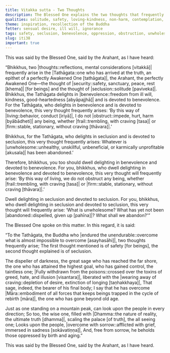 ```yaml
---
title: Vitakka sutta - Two Thoughts
description: The Blessed One explains the two thoughts that frequently arise in him - the thought of safety for beings and the thought of seclusion.
qualities: solitude, safety, loving-kindness, non-harm, contemplation, recollection of the Buddha, sorrow-free
theme: inspiration, recollection of the Buddha
fetter: sensual desire, ill will, ignorance
tags: safety, seclusion, benevolence, oppression, obstruction, unwholesome, Māra, Dhamma, wisdom, craving, aging, birth, liberation, iti, iti28-49
slug: iti38
important: true
---
```


This was said by the Blessed One, said by the Arahant, as I have heard:

“Bhikkhus, two |thoughts::reflections, mental considerations [vitakkā]| frequently arise in the |Tathāgata::one who has arrived at the truth, an epithet of a perfectly Awakened One [tathāgata]|, the Arahant, the perfectly Awakened One—the thought of |security::safety, sanctuary, peace, rest [khema]| [for beings] and the thought of |seclusion::solitude [paviveka]|. Bhikkhus, the Tathāgata delights in |benevolence::freedom from ill will, kindness, good-heartedness [abyāpajjhā]| and is devoted to benevolence. For the Tathāgata, who delights in benevolence and is devoted to benevolence, this very thought frequently arises: ‘By this way of |living::behavior, conduct [iriyā]|, I do not |obstruct::impede, hurt, harm [byābādheti]| any being, whether |frail::trembling, with craving [tasa]| or |firm::stable, stationary, without craving [thāvara]|.’

Bhikkhus, for the Tathāgata, who delights in seclusion and is devoted to seclusion, this very thought frequently arises: Whatever is |unwholesome::unhealthy, unskillful, unbeneficial, or karmically unprofitable [akusala]| has been abandoned.’

Therefore, bhikkhus, you too should dwell delighting in benevolence and devoted to benevolence. For you, bhikkhus, who dwell delighting in benevolence and devoted to benevolence, this very thought will frequently arise: ‘By this way of living, we do not obstruct any being, whether |frail::trembling, with craving [tasa]| or |firm::stable, stationary, without craving [thāvara]|.’

Dwell delighting in seclusion and devoted to seclusion. For you, bhikkhus, who dwell delighting in seclusion and devoted to seclusion, this very thought will frequently arise: ‘What is unwholesome? What has yet not been |abandoned::dispelled, given up [pahīna]|? What shall we abandon?'”

The Blessed One spoke on this matter. In this regard, it is said:

“To the Tathāgata, the Buddha who |endured the unendurable::overcome what is almost impossible to overcome [asayhasāhi]|,
two thoughts frequently arise;
The first thought mentioned is of safety [for beings],
the second thought explained is of seclusion.

The dispeller of darkness, the great sage who has reached the far shore,
the one who has attained the highest goal, who has gained control, the taintless one;
|Fully withdrawn from the poisons::crossed over the toxins of greed, hate, and illusion [visantara]|, liberated with the |wearing away of craving::depletion of desire, extinction of longing [taṇhakkhaya]|,
That sage, indeed, the bearer of his final body;
I say that he has overcome |Māra::embodiment of all forces that keeps beings trapped in the cycle of rebirth [māra]|, the one who has gone beyond old age.

Just as one standing on a mountain peak,
can look upon the people in every direction;
So too, the wise one, filled with |Dhamma::the nature of reality, the ultimate truth [dhamma]|,
scaling the palace [of truth], the all seeing one;
Looks upon the people, |overcome with sorrow::afflicted with grief, immersed in sadness [sokāvatiṇṇa]|,
And, free from sorrow, he beholds those oppressed by birth and aging.”

This was said by the Blessed One, said by the Arahant, as I have heard.